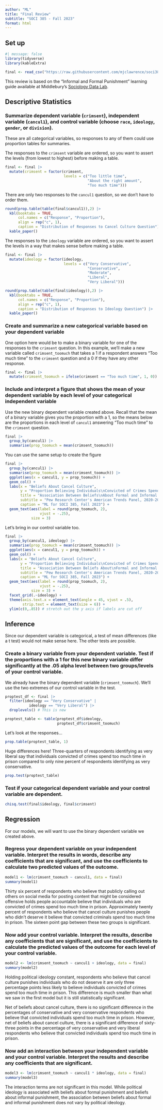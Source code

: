```yaml
---
author: "ML"
title: "Final Review"
subtitle: "SOCI 385 - Fall 2023"
format: html
---
```


## Set up

```r
#| message: false
library(tidyverse)
library(kableExtra)

final <- read_csv("https://raw.githubusercontent.com/mjclawrence/soci385_f23/main/data/final_review.csv")
```

This review is based on the "Informal and Formal Punishment" learning guide available at Middlebury's [Sociology Data Lab](https://datastudio.middcreate.net/sociology).



## Descriptive Statistics

### Summarize dependent variable (`crimsent`), independent variable (`cancul1`), and control variable (choose `race`, `ideology`, `gender`, or `division`).

These are all categorical variables, so responses to any of them could use proportion tables for summaries.

The responses to the `crimsent` variable are ordered, so you want to assert the levels (from lowest to highest) before making a table.

```r
final <- final |> 
  mutate(crimsent = factor(crimsent,
                           levels = c("Too little time",
                                      "About the right amount",
                                      "Too much time")))
```

There are only two responses to the `cancul1` question, so we don't have to order them.

```r
round(prop.table(table(final$cancul1)),2) |> 
  kbl(booktabs = TRUE,
      col.names = c("Response", "Proportion"),
      align = rep("c", 1),
      caption = "Distribution of Responses to Cancel Culture Question") |> 
  kable_paper()
```

The responses to the `ideology` variable are ordered, so you want to assert the levels in a way that makes sense before making a table.

```r
final <- final |> 
  mutate(ideology = factor(ideology,
                           levels = c("Very Conservative",
                                      "Conservative",
                                      "Moderate",
                                      "Liberal",
                                      "Very Liberal")))
```

```r
round(prop.table(table(final$ideology)),2) |> 
  kbl(booktabs = TRUE,
      col.names = c("Response", "Proportion"),
      align = rep("c", 1),
      caption = "Distribution of Responses to Ideology Question") |> 
  kable_paper()
```

### Create and summarize a new categorical variable based on your dependent variable

One option here would be to make a binary variable for one of the responses to the `crimsent` question. In this example, we'll make a new variable called `crimsent_toomuch` that takes a 1 if a respondent answers "Too much time" to the `crimsent` question and a 0 if they have any other response.

```r
final <- final |> 
  mutate(crimsent_toomuch = ifelse(crimsent == "Too much time", 1, 0))
```


### Include and interpret a figure that shows the mean of your dependent variable by each level of your categorical independent variable

Use the new binary dependent variable created above. Recall that the mean of a binary variable gives you the proportion with a 1, so the means below are the proportions in each level of `cancul1` answering "Too much time" to the `crimsent` question.

```r
final |> 
  group_by(cancul1) |> 
  summarise(prop_toomuch = mean(crimsent_toomuch))
```

You can use the same setup to create the figure

```r
final |> 
  group_by(cancul1) |> 
  summarise(prop_toomuch = mean(crimsent_toomuch)) |> 
  ggplot(aes(x = cancul1, y = prop_toomuch)) +
  geom_col() +
  labs(x = "Beliefs About Cancel Culture",
       y = "Proportion Believing Individuals\nConvicted of Crimes Spend\nToo Much Time in Prison",
       title = "Association Between Beliefs\nAbout Formal and Informal Punishment",
       subtitle = "Pew Research Center's American Trends Panel, 2020-2021",
       caption = "ML for SOCI 385, Fall 2023") +
  geom_text(aes(label = round(prop_toomuch, 2), 
                vjust = -.25),
            size = 3)
```

Let's bring in our control variable too.

```r
final |> 
  group_by(cancul1, ideology) |> 
  summarise(prop_toomuch = mean(crimsent_toomuch)) |> 
  ggplot(aes(x = cancul1, y = prop_toomuch)) +
  geom_col() +
  labs(x = "Beliefs About Cancel Culture",
       y = "Proportion Believing Individuals\nConvicted of Crimes Spend\nToo Much Time in Prison",
       title = "Association Between Beliefs About\nFormal and Informal Punishment",
       subtitle = "Pew Research Center's American Trends Panel, 2020-2021",
       caption = "ML for SOCI 385, Fall 2023") +
  geom_text(aes(label = round(prop_toomuch, 2), 
                vjust = -.25),
            size = 3) +
  facet_grid(.~ideology) +
  theme(axis.text.x = element_text(angle = 45, vjust = .5),
        strip.text = element_text(size = 6)) +
  ylim(c(0,.85)) # stretch out the y axis if labels are cut off
```

## Inference

Since our dependent variable is categorical, a test of mean differences (like a t test) would not make sense here. The other tests are possible.


### Create a binary variable from your dependent variable. Test if the proportions with a 1 for this new binary variable differ significantly at the .05 alpha level between two groups/levels of your control variable.

We already have the binary dependent variable (`crimsent_toomuch`). We'll use the two extremes of our control variable in the test.

```r
proptest_df <- final |> 
  filter(ideology == "Very Conservative" | 
           ideology == "Very Liberal") |> 
  droplevels() # This is new
```

```r
proptest_table <- table(proptest_df$ideology,
                        proptest_df$crimsent_toomuch)
```

Let's look at the responses...

```r
prop.table(proptest_table, 1)
```

Huge differences here! Three-quarters of respondents identifying as very liberal say that individuals convicted of crimes spend too much time in prison compared to only nine percent of respondents identifying as very conservative.

```r
prop.test(proptest_table)
```

### Test if your categorical dependent variable and your control variable are dependent.

```r
chisq.test(final$ideology, final$crimsent)
```

## Regression

For our models, we will want to use the binary dependent variable we created above. 


### Regress your dependent variable on your independent variable. Interpret the results in words, describe any coefficients that are significant, and use the coefficients to calculate two predicted values of the outcome.

```r
model1 <- lm(crimsent_toomuch ~ cancul1, data = final)
summary(model1)
```

Thirty six percent of respondents who believe that publicly calling out others on social media for posting content that might be considered offensive holds people accountable believe that individuals who are convicted of crimes spend too much time in prison. Approximately twenty percent of respondents who believe that cancel culture punishes people who didn't deserve it believe that convicted criminals spend too much time in prison. The sixteen point gap between these two groups is significant.

### Now add your control variable. Interpret the results, describe any coefficients that are significant, and use the coefficients to calculate the predicted values of the outcome for each level of your control variable.

```r
model2 <- lm(crimsent_toomuch ~ cancul1 + ideology, data = final)
summary(model2)
```

Holding political ideology constant, respondents who believe that cancel culture punishes individuals who do not deserve it are only three percentage points less likely to believe individuals convicted of crimes spend too much time in prison. This difference is much smaller than what we saw in the first model but it is still statistically significant.

Net of beliefs about cancel culture, there is no significant difference in the percentages of conservative and very conservative respondents who believe that convicted individuals spend too much time in prison. However, net of beliefs about cancel culture, there is a significant difference of sixty-three points in the percentage of very conservative and very liberal respondents who believe that convicted individuals spend too much time in prison. 

### Now add an interaction between your independent variable and your control variable. Interpret the results and describe any coefficients that are significant.

```r
model3 <- lm(crimsent_toomuch ~ cancul1 * ideology, data = final)
summary(model3)
```

The interaction terms are not significant in this model. While political ideology is associated with beliefs about formal punishment and beliefs about informal punishment, the association between beliefs about formal and informal punishment does not vary by political ideology.

